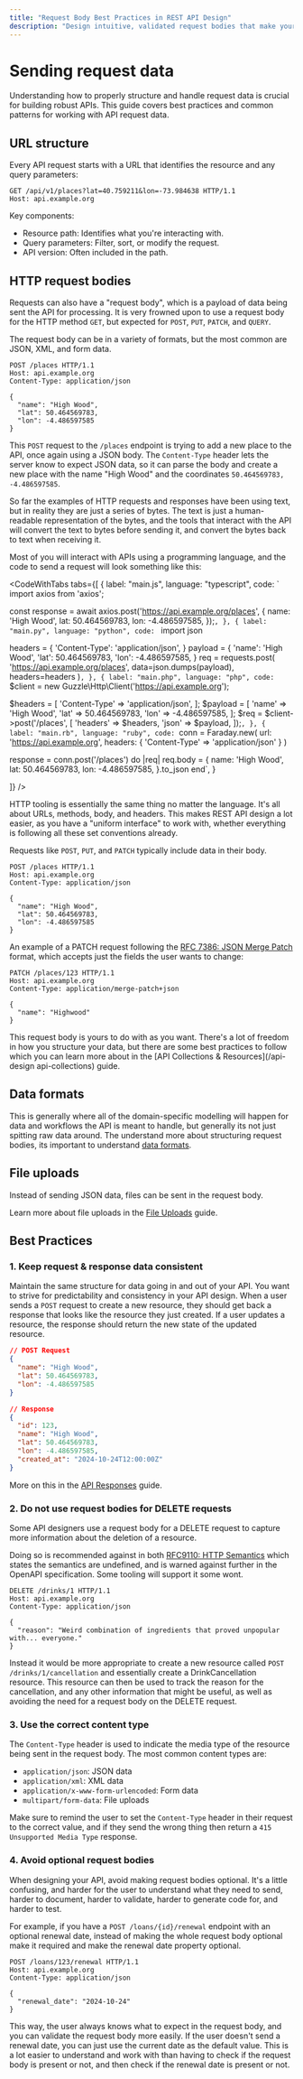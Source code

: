 ```yaml
---
title: "Request Body Best Practices in REST API Design"
description: "Design intuitive, validated request bodies that make your API easy to use while preventing errors and security vulnerabilities."
---
```



# Sending request data

Understanding how to properly structure and handle request data is crucial for building robust APIs. This guide covers best practices and common patterns for working with API request data.

## URL structure

Every API request starts with a URL that identifies the resource and any query parameters:

```http
GET /api/v1/places?lat=40.759211&lon=-73.984638 HTTP/1.1
Host: api.example.org
```

Key components:

- Resource path: Identifies what you're interacting with.
- Query parameters: Filter, sort, or modify the request.
- API version: Often included in the path.

## HTTP request bodies

Requests can also have a "request body", which is a payload of data being sent
the API for processing. It is very frowned upon to use a request body for the
HTTP method `GET`, but expected for `POST`, `PUT`, `PATCH`, and `QUERY`.

The request body can be in a variety of formats, but the most common are JSON,
XML, and form data.

```http
POST /places HTTP/1.1
Host: api.example.org
Content-Type: application/json

{
  "name": "High Wood",
  "lat": 50.464569783,
  "lon": -4.486597585
}
```

This `POST` request to the `/places` endpoint is trying to add a new place to
the API, once again using a JSON body. The `Content-Type` header lets the server
know to expect JSON data, so it can parse the body and create a new place with
the name "High Wood" and the coordinates `50.464569783, -4.486597585`.

So far the examples of HTTP requests and responses have been using text, but in
reality they are just a series of bytes. The text is just a human-readable
representation of the bytes, and the tools that interact with the API will
convert the text to bytes before sending it, and convert the bytes back to text
when receiving it.

Most of you will interact with APIs using a programming language, and the code
to send a request will look something like this:

<CodeWithTabs
  tabs={[
    {
      label: "main.js",
      language: "typescript",
      code: ` import axios from 'axios';

  const response = await axios.post('https://api.example.org/places', {
    name: 'High Wood',
    lat: 50.464569783,
    lon: -4.486597585,
  });`,
    },
    {
      label: "main.py",
      language: "python",
      code: `  import json

  headers = {
      'Content-Type': 'application/json',
  }
  payload = {
      'name': 'High Wood',
      'lat': 50.464569783,
      'lon': -4.486597585,
  }
  req = requests.post(
    'https://api.example.org/places',
    data=json.dumps(payload),
    headers=headers
  )`,
    },
    {
      label: "main.php",
      language: "php",
      code: `$client = new Guzzle\\Http\\Client('https://api.example.org');

  $headers = [
      'Content-Type' => 'application/json',
  ];
  $payload = [
      'name' => 'High Wood',
      'lat' => 50.464569783,
      'lon' => -4.486597585,
  ];
  $req = $client->post('/places', [
    'headers' => $headers,
    'json' => $payload,
  ]);`,
    },
    {
      label: "main.rb",
      language: "ruby",
      code: `conn = Faraday.new(
    url: 'https://api.example.org',
    headers: { 'Content-Type' => 'application/json' }
  )

  response = conn.post('/places') do |req|
    req.body = {
      name: 'High Wood',
      lat: 50.464569783,
      lon: -4.486597585,
    }.to_json
  end`,
}

]}
/>

HTTP tooling is essentially the same thing no matter the language. It's all
about URLs, methods, body, and headers. This makes REST API design a lot easier,
as you have a "uniform interface" to work with, whether everything is following
all these set conventions already.

Requests like `POST`, `PUT`, and `PATCH` typically include data in their body.

```http
POST /places HTTP/1.1
Host: api.example.org
Content-Type: application/json

{
  "name": "High Wood",
  "lat": 50.464569783,
  "lon": -4.486597585
}
```

An example of a PATCH request following the [RFC 7386: JSON Merge
Patch](https://datatracker.ietf.org/doc/html/rfc7386) format, which accepts just
the fields the user wants to change:

```http
PATCH /places/123 HTTP/1.1
Host: api.example.org
Content-Type: application/merge-patch+json

{
  "name": "Highwood"
}
```

This request body is yours to do with as you want. There's a lot of freedom in how you
structure your data, but there are some best practices to follow which you can
learn more about in the [API Collections & Resources](/api-design
api-collections) guide.

## Data formats

This is generally where all of the domain-specific modelling will happen for
data and workflows the API is meant to handle, but generally its not just
spitting raw data around. The understand more about structuring request bodies,
its important to understand [data formats](/api-design/data-formats).

## File uploads

Instead of sending JSON data, files can be sent in the request body.

Learn more about file uploads in the [File Uploads](/api-design/file-uploads) guide.

## Best Practices

### 1. Keep request & response data consistent

Maintain the same structure for data going in and out of your API. You want to
strive for predictability and consistency in your API design. When a user sends
a `POST` request to create a new resource, they should get back a response that
looks like the resource they just created. If a user updates a resource, the
response should return the new state of the updated resource.

```json
// POST Request
{
  "name": "High Wood",
  "lat": 50.464569783,
  "lon": -4.486597585
}

// Response
{
  "id": 123,
  "name": "High Wood",
  "lat": 50.464569783,
  "lon": -4.486597585,
  "created_at": "2024-10-24T12:00:00Z"
}
```

More on this in the [API Responses](/api-design/responses) guide.

### 2. Do not use request bodies for DELETE requests

Some API designers use a request body for a DELETE request to capture more
information about the deletion of a resource.

Doing so is recommended against in both [RFC9110: HTTP
Semantics](https://www.rfc-editor.org/rfc/rfc9110.html#name-delete) which states
the semantics are undefined, and is warned against further in the OpenAPI
specification. Some tooling will support it some wont.

```http
DELETE /drinks/1 HTTP/1.1
Host: api.example.org
Content-Type: application/json

{
  "reason": "Weird combination of ingredients that proved unpopular with... everyone."
}
```

Instead it would be more appropriate to create a new resource called `POST
/drinks/1/cancellation` and essentially create a DrinkCancellation resource.
This resource can then be used to track the reason for the cancellation, and any
other information that might be useful, as well as avoiding the need for a
request body on the DELETE request.

### 3. Use the correct content type

The `Content-Type` header is used to indicate the media type of the resource
being sent in the request body. The most common content types are:

- `application/json`: JSON data
- `application/xml`: XML data
- `application/x-www-form-urlencoded`: Form data
- `multipart/form-data`: File uploads

Make sure to remind the user to set the `Content-Type` header in their request
to the correct value, and if they send the wrong thing then return a `415
Unsupported Media Type` response.

### 4. Avoid optional request bodies

When designing your API, avoid making request bodies optional. It's a little
confusing, and harder for the user to understand what they need to send, harder
to document, harder to validate, harder to generate code for, and harder to
test.

For example, if you have a `POST /loans/{id}/renewal` endpoint with an optional renewal date, instead of making the whole request body optional make it required and make the renewal date property optional.

```http
POST /loans/123/renewal HTTP/1.1
Host: api.example.org
Content-Type: application/json

{
  "renewal_date": "2024-10-24"
}
```

This way, the user always knows what to expect in the request body, and you can
validate the request body more easily. If the user doesn't send a renewal date,
you can just use the current date as the default value. This is a lot easier to
understand and work with than having to check if the request body is present or
not, and then check if the renewal date is present or not.
